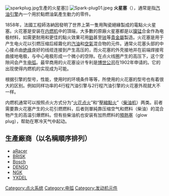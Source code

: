 {{Request translation|time=2018-08-13T17:56:00+00:00}}
{{Unreferenced|time=2014-05-08T04:02:29+00:00}}
{{noteTA
|1=zh-hans:火花塞;zh-hk:火嘴;zh-tw:火星塞;
}}

[[File:sparkplug.jpg|thumb]]生產的火星塞]]
[[File:Spark-plug01.jpeg|right]]
'''火星塞'''（{{lang-en|Spark Plug}}），通常是指[[汽油引擎|汽油引擎]]內一个用於點燃油氣產生動力的零件。

1858年，法國工程師洛納因發明了世界上第一隻用陶瓷絕緣製成的電點火火星塞。火花塞是安装在[[内燃机|内燃机]]中{{link-en|燃燒室|Combustion chamber}}的頂端，大多數的原廠火星塞都是以[[镍|镍]][[锰|锰]]合金作為电极材料，如需更耐用和更佳的點火效果可用[[鉑|鉑]]甚至[[铱|铱]]等[[貴金屬|貴金屬]]製造。火花塞是用于产生电火花以引燃压缩后經霧化的[[汽油|汽油]]和[[空氣|空氣]]混合物的元件。通常火花塞头部的中心接点由[[绝缘|绝缘]]良好的线缆连接到产生高压的{{link-en|点火线圈|Ignition coil}}，而火花塞的外壳接地并在前端焊接弯曲接地电极，与中心电极形成一个微小的空隙。在点火线圈产生的高压下，这个空隙间会产生[[电弧|电弧]]。最早商用的火花塞设计专利是[[罗伯特·博世有限公司|博世公司]]在1902年申请的。它的出现使得内燃机的实现成为可能。

根据引擎的型号，性能，使用时的环境条件等等，所使用的火花塞的型号也有着很大的区别。例如同样功率的4行程汽油引擎与2行程汽油引擎的火花塞外观就大不一样。

内燃机通常可以按照点火方式分为“[[火花点火|火花点火]]”和“[[壓縮點火|壓縮點火]]”（[[柴油机|柴油机]]）两类。前者需要靠火花塞产生的火花引燃燃料，后者则單純靠压缩空气和燃料（柴油）的混合物产生的高温引爆燃料。但有些柴油机也安装有加热燃料的[[預熱塞|預熱塞]]（glow plug），帮助在寒冷天气中起动。

== 生產廠商（以名稱順序排列）==
*[[aRacer|aRacer]]
*[[BRISK|BRISK]]
*[[Bosch|Bosch]]
*[[DENSO|DENSO]]
*[[NGK|NGK]]
*[[www.yxdel.com|YXDEL]]





{{commonscat|Spark plugs}}

{{零件與附件}}

{{Authority control}}
[[Category:点火系统|Category:点火系统]]
[[Category:电弧|Category:电弧]]
[[Category:发动机元件|Category:发动机元件]]